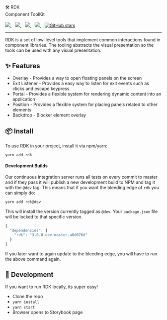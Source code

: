 
<Meta title="Docs|Intro" />

<div style={{ margin: '0 auto', maxWidth: '600px', color: 'white', textAlign: 'center' }}>
  🛠 RDK
  <br />
  Component ToolKit
  <br /><br />
  <a href="https://npm.im/rdk">
    <img src="https://img.shields.io/npm/v/rdk.svg" />
  </a>&nbsp;&nbsp;
  <a href="https://github.com/reaviz/rdk/blob/master/LICENSE">
    <img src="https://badgen.now.sh/badge/license/apache2" />
  </a>&nbsp;&nbsp;
  <a href="https://circleci.com/gh/reaviz/rdk">
    <img src="https://circleci.com/gh/reaviz/rdk.svg?style=svg" />
  </a>&nbsp;&nbsp;
   <a href="https://bundlephobia.com/result?p=rdk">
    <img src="https://badgen.net/bundlephobia/minzip/rdk" />
  </a>&nbsp;&nbsp;
  <a href="https://github.com/reaviz/rdk">
    <img alt="GitHub stars" src="https://img.shields.io/github/stars/reaviz/rdk?style=social" />
  </a>
</div>

---

RDK is a set of low-level tools that implement common interactions found in
component libraries. The tooling abstracts the visual
presentation so the tools can be used with any visual presentation.

## ✨ Features

- Overlay - Provides a way to open floating panels on the screen
- Exit Listener - Provides a easy way to listen for exit events such as clicks and escape keypress.
- Portal - Provides a flexible system for rendering dynamic content into an application
- Position - Provides a flexible system for placing panels related to other elements
- Backdrop - Blocker element overlay

## 📦 Install

To use RDK in your project, install it via npm/yarn:

```
yarn add rdk
```

#### Development Builds
Our continuous integration server runs all tests on every commit to master and
if they pass it will publish a new development build to NPM and tag it with the `@dev` tag.
This means that if you want the bleeding edge of `rdk` you can simply do:

```bash
yarn add rdk@dev
```

This will install the version currently tagged as `@dev`. Your `package.json` file will be
locked to that specific version.

```js
{
  "dependencies": {
    "rdk": "3.0.0-dev-master.a0d076d"
  }
}
```

If you later want to again update to the bleeding edge, you will have to run the above command again.


## 🔭 Development

If you want to run RDK locally, its super easy!

- Clone the repo
- `yarn install`
- `yarn start`
- Browser opens to Storybook page
